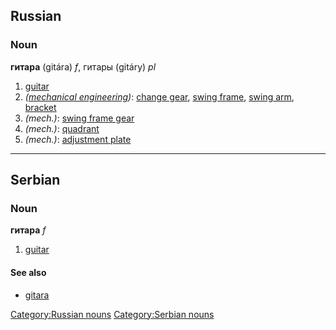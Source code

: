 ==Russian==
[[Category:Russian nouns]]
===Noun===
'''гитара''' (gitára) ''f'', гитары (gitáry) ''pl''

#[[guitar]]
#''([[mechanical engineering]])'': [[change gear]], [[swing frame]], [[swing arm]], [[bracket]]
#''(mech.)'': [[swing frame gear]]
#''(mech.)'': [[quadrant]]
#''(mech.)'': [[adjustment plate]]


----

==Serbian==
===Noun===
'''гитара''' ''f''
#[[guitar]]
====See also====
*[[gitara]]
[[Category:Serbian nouns]]
